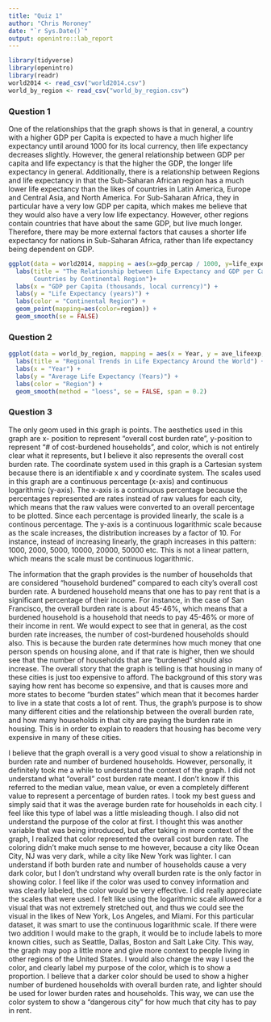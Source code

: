 ```yaml
---
title: "Quiz 1"
author: "Chris Moroney"
date: "`r Sys.Date()`"
output: openintro::lab_report
---
```


```r
library(tidyverse)
library(openintro)
library(readr)
world2014 <- read_csv("world2014.csv")
world_by_region <- read_csv("world_by_region.csv")
```

### Question 1

One of the relationships that the graph shows is that in general, a country with a higher GDP per Capita is expected to have a much higher life expectancy until around 1000 for its local currency, then life expectancy decreases slightly. However, the general relationship between GDP per capita and life expectancy is that the higher the GDP, the longer life expectancy in general. Additionally, there is a relationship between Regions and life expectancy in that the Sub-Saharan African region has a much lower life expectancy than the likes of countries in Latin America, Europe and Central Asia, and North America. For Sub-Saharan Africa, they in particular have a very low GDP per capita, which makes me believe that they would also have a very low life expectancy. However, other regions contain countries that have about the same GDP, but live much longer. Therefore, there may be more external factors that causes a shorter life expectancy for nations in Sub-Saharan Africa, rather than life expectancy being dependent on GDP.  

```r
ggplot(data = world2014, mapping = aes(x=gdp_percap / 1000, y=life_expect)) + 
  labs(title = "The Relationship between Life Expectancy and GDP per Capita for
       Countries by Continental Region")+
  labs(x = "GDP per Capita (thousands, local currency)") +
  labs(y = "Life Expectancy (years)") +
  labs(color = "Continental Region") +
  geom_point(mapping=aes(color=region)) +
  geom_smooth(se = FALSE)
```

### Question 2

```r
ggplot(data = world_by_region, mapping = aes(x = Year, y = ave_lifeexp, color = Region)) +
  labs(title = "Regional Trends in Life Expectancy Around the World") +
  labs(x = "Year") +
  labs(y = "Average Life Expectancy (Years)") +
  labs(color = "Region") +
  geom_smooth(method = "loess", se = FALSE, span = 0.2)
```

### Question 3

The only geom used in this graph is points. The aesthetics used in this graph are x- position to represent "overall cost burden rate", y-position to represent "# of cost-burdened households", and color, which is not entirely clear what it represents, but I believe it also represents the overall cost burden rate. The coordinate system used in this graph is a Cartesian system because there is an identifiable x and y coordinate system. The scales used in this graph are a continuous percentage (x-axis) and continuous logarithmic (y-axis). The x-axis is a continuous percentage because the percentages represented are rates instead of raw values for each city, which means that the raw values were converted to an overall percentage to be plotted. Since each percentage is provided linearly, the scale is a continous percentage. The y-axis is a continuous logarithmic scale because as the scale increases, the distribution increases by a factor of 10. For instance, instead of increasing linearly, the graph increases in this pattern: 1000, 2000, 5000, 10000, 20000, 50000 etc. This is not a linear pattern, which means the scale must be continuous logarithmic. 

The information that the graph provides is the number of households that are considered "household burdened" compared to each city's overall cost burden rate. A burdened household means that one has to pay rent that is a significant percentage of their income. For instance, in the case of San Francisco, the overall burden rate is about 45-46%, which means that a burdened household is a household that needs to pay 45-46% or more of their income in rent. We would expect to see that in general, as the cost burden rate increases, the number of cost-burdened households should also. This is because the burden rate determines how much money that one person spends on housing alone, and if that rate is higher, then we should see that the number of households that are "burdened" should also increase. The overall story that the graph is telling is that housing in many of these cities is just too expensive to afford. The background of this story was saying how rent has become so expensive, and that is causes more and more states to become "burden states" which mean that it becomes harder to live in a state that costs a lot of rent. Thus, the graph's purpose is to show many different cities and the relationship between the overall burden rate, and how many households in that city are paying the burden rate in housing. This is in order to explain to readers that housing has become very expensive in many of these cities. 

I believe that the graph overall is a very good visual to show a relationship in burden rate and number of burdened households. However, personally, it definitely took me a while to understand the context of the graph. I did not understand what "overall" cost burden rate meant. I don't know if this referred to the median value, mean value, or even a completely different value to represent a percentage of burden rates. I took my best guess and simply said that it was the average burden rate for households in each city. I feel like this type of label was a little misleading though. I also did not understand the purpose of the color at first. I thought this was another variable that was being introduced, but after taking in more context of the graph, I realized that color represented the overall cost burden rate. The coloring didn't make much sense to me however, because a city like Ocean City, NJ was very dark, while a city like New York was lighter. I can understand if both burden rate and number of households cause a very dark color, but I don't undrstand why overall burden rate is the only factor in showing color. I feel like if the color was used to convey information and was clearly labeled, the color would be very effective. I did really appreciate the scales that were used. I felt like using the logarithmic scale allowed for a visual that was not extremely stretched out, and thus we could see the visual in the likes of New York, Los Angeles, and Miami. For this particular dataset, it was smart to use the continuous logarithmic scale. If there were two addition I would make to the graph, it would be to include labels to more known cities, such as Seattle, Dallas, Boston and Salt Lake City. This way, the graph may pop a little more and give more context to people living in other regions of the United States. I would also change the way I used the color, and clearly label my purpose of the color, which is to show a proportion. I believe that a darker color should be used to show a higher number of burdened households with overall burden rate, and lighter should be used for lower burden rates and households. This way, we can use the color system to show a "dangerous city" for how much that city has to pay in rent. 